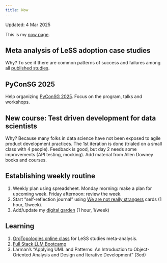 ```yaml
---
title: Now
---
```


Updated: 4 Mar 2025

This is my [now page](https://nownownow.com/about).


## Meta analysis of LeSS adoption case studies

Why? To see if there are common patterns of success and failures among all [published studies](https://less.works/case-studies).


## PyConSG 2025

Help organizing [PyConSG 2025](https://pycon.sg). Focus on the program, talks and workshops.


## New course: Test driven development for data scientists

Why? Because many folks in data science have not been exposed to agile product development practices.
The 1st iteration is done (trialed on a small class with 4 people). Feedback is good, but day 2 needs some improvements (API testing, mocking). Add material from Allen Downey books and courses.

## Establishing weekly routine

1. Weekly plan using spreadsheet. Monday morning: make a plan for upcoming week. Friday afternoon: review the week.
2. Start "self-reflection journal" using [We are not really strangers](https://www.werenotreallystrangers.com/collections/games/products/self-reflection-kit) cards (1 hour, 1/week).
3. Add/update my [digital garden](https://vanzaj.github.io/vz-logbook/) (1 hour, 1/week)


## Learning

1. [OrgTopologies online class](https://www.orgtopologies.com/) for LeSS studies meta-analysis.
1. [Full Stack LLM Bootcamp](https://fullstackdeeplearning.com/llm-bootcamp/)
1. Larman's "Applying UML and Patterns: An Introduction to Object-Oriented Analysis and Design and Iterative Development" (3ed)
